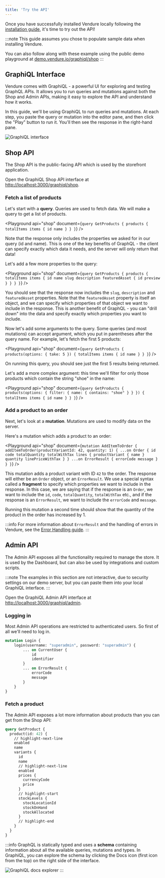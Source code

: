 ```yaml
---
title: 'Try the API'
---
```




Once you have successfully installed Vendure locally following the [installation guide](/guides/getting-started/installation),
it's time to try out the API!

:::note
This guide assumes you chose to populate sample data when installing Vendure.

You can also follow along with these example using the public demo playground at [demo.vendure.io/graphiql/shop](https://demo.vendure.io/graphiql/shop)
:::

## GraphiQL Interface

Vendure comes with GraphiQL - a powerful UI for exploring and testing GraphQL APIs. It allows you to run queries and mutations
against both the Shop and Admin APIs, making it easy to explore the API and understand how it works.

In this guide, we'll be using GraphiQL to run queries and mutations. At each step, you paste the query or mutation into the
editor pane, and then click the "Play" button to run it. You'll then see the response in the right-hand pane.

![GraphiQL interface](./graphiql.jpeg)

## Shop API

The Shop API is the public-facing API which is used by the storefront application.

Open the GraphiQL Shop API interface at [http://localhost:3000/graphiql/shop](http://localhost:3000/graphiql/shop).

### Fetch a list of products

Let's start with a **query**. Queries are used to fetch data. We will make a query to get a list of products.

<Playground
    api="shop"
    document={`
query GetProducts {
    products {
      totalItems
      items {
        id
        name
      }
    }
}
`}
/>

Note that the response only includes the properties we asked for in our query (id and name). This is one of the key benefits
of GraphQL - the client can specify exactly which data it needs, and the server will only return that data!

Let's add a few more properties to the query:

<Playground
    api="shop"
    document={`
query GetProducts {
    products {
      totalItems
      items {
        id
        name
        slug
        description
        featuredAsset {
          id
          preview
        }
      }
    }
}
`}
/>

You should see that the response now includes the `slug`, `description` and `featuredAsset` properties. Note that the
`featuredAsset` property is itself an object, and we can specify which properties of that object we want to include in the
response. This is another benefit of GraphQL - you can "drill down" into the data and specify exactly which properties you
want to include.

Now let's add some arguments to the query. Some queries (and most mutations) can accept argument, which you put in parentheses
after the query name. For example, let's fetch the first 5 products:

<Playground
    api="shop"
    document={`
query GetProducts {
    products(options: { take: 5 }) {
      totalItems
      items {
        id
        name
      }
    }
}
`}
/>

On running this query, you should see just the first 5 results being returned.

Let's add a more complex argument: this time we'll filter for only those products which contain the string "shoe" in the
name:

<Playground
    api="shop"
    document={`
query GetProducts {
    products(options: {
      filter: {
        name: {
          contains: "shoe"
        }
      }
    }) {
      totalItems
      items {
        id
        name
      }
    }
}
`}
/>

### Add a product to an order

Next, let's look at a **mutation**. Mutations are used to modify data on the server.

Here's a mutation which adds a product to an order:

<Playground
    api="shop"
    document={`
mutation AddItemToOrder {
    addItemToOrder(productVariantId: 42, quantity: 1) {
      ...on Order {
        id
        code
        totalQuantity
        totalWithTax
        lines {
          productVariant {
            name
          }
          quantity
          linePriceWithTax
        }
      }
      ...on ErrorResult {
        errorCode
        message
      }
    }
}
`}
/>

This mutation adds a product variant with ID `42` to the order. The response will either be an `Order` object, or an `ErrorResult`.
We use a special syntax called a **fragment** to specify which properties we want to include in the response. In this case,
we are saying that if the response is an `Order`, we want to include the `id`, `code`, `totalQuantity`, `totalWithTax` etc., and
if the response is an `ErrorResult`, we want to include the `errorCode` and `message`.

Running this mutation a second time should show that the quantity of the product in the order has increased by 1.

:::info
For more information about `ErrorResult` and the handling of errors in Vendure, see the [Error Handling guide](/guides/developer-guide/error-handling).
:::

## Admin API

The Admin API exposes all the functionality required to manage the store. It is used by the Dashboard, but can also be used
by integrations and custom scripts.

:::note
The examples in this section are not interactive, due to security settings on our demo server,
but you can paste them into your local GraphiQL interface.
:::

Open the GraphiQL Admin API interface at [http://localhost:3000/graphiql/admin](http://localhost:3000/graphiql/admin).

### Logging in

Most Admin API operations are restricted to authenticated users. So first of all we'll need to log in.

```graphql title="Admin API"
mutation Login {
    login(username: "superadmin", password: "superadmin") {
        ... on CurrentUser {
            id
            identifier
        }
        ... on ErrorResult {
            errorCode
            message
        }
    }
}
```

### Fetch a product

The Admin API exposes a lot more information about products than you can get from the Shop API:

```graphql title="Admin API"
query GetProduct {
  product(id: 42) {
    // highlight-next-line
    enabled
    name
    variants {
      id
      name
      // highlight-next-line
      enabled
      prices {
        currencyCode
        price
      }
      // highlight-start
      stockLevels {
        stockLocationId
        stockOnHand
        stockAllocated
      }
      // highlight-end
    }
  }
}
```

:::info
GraphQL is statically typed and uses a **schema** containing information about all the available queries, mutations and types. In GraphiQL,
you can explore the schema by clicking the Docs icon (first icon from the top) on the right side of the interface.

![GraphiQL docs explorer](./graphiql-docs.jpeg)
:::
